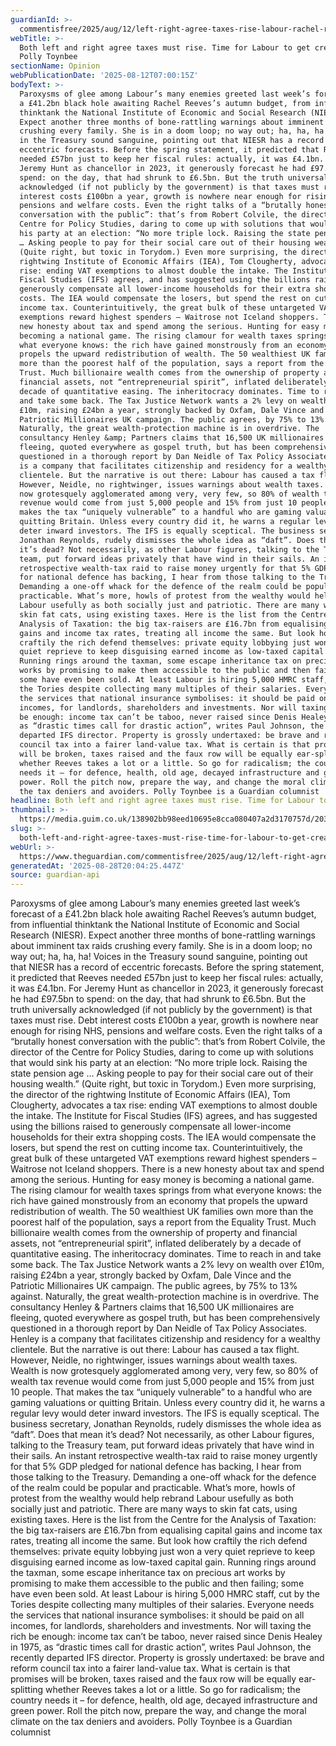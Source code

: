 ```yaml
---
guardianId: >-
  commentisfree/2025/aug/12/left-right-agree-taxes-rise-labour-rachel-reeves-wealth-tax
webTitle: >-
  Both left and right agree taxes must rise. Time for Labour to get creative |
  Polly Toynbee
sectionName: Opinion
webPublicationDate: '2025-08-12T07:00:15Z'
bodyText: >-
  Paroxysms of glee among Labour’s many enemies greeted last week’s forecast of
  a £41.2bn black hole awaiting Rachel Reeves’s autumn budget, from influential
  thinktank the National Institute of Economic and Social Research (NIESR).
  Expect another three months of bone-rattling warnings about imminent tax raids
  crushing every family. She is in a doom loop; no way out; ha, ha, ha! Voices
  in the Treasury sound sanguine, pointing out that NIESR has a record of
  eccentric forecasts. Before the spring statement, it predicted that Reeves
  needed £57bn just to keep her fiscal rules: actually, it was £4.1bn. For
  Jeremy Hunt as chancellor in 2023, it generously forecast he had £97.5bn to
  spend: on the day, that had shrunk to £6.5bn. But the truth universally
  acknowledged (if not publicly by the government) is that taxes must rise. Debt
  interest costs £100bn a year, growth is nowhere near enough for rising NHS,
  pensions and welfare costs. Even the right talks of a “brutally honest
  conversation with the public”: that’s from Robert Colvile, the director of the
  Centre for Policy Studies, daring to come up with solutions that would sink
  his party at an election: “No more triple lock. Raising the state pension age
  … Asking people to pay for their social care out of their housing wealth.”
  (Quite right, but toxic in Torydom.) Even more surprising, the director of the
  rightwing Institute of Economic Affairs (IEA), Tom Clougherty, advocates a tax
  rise: ending VAT exemptions to almost double the intake. The Institute for
  Fiscal Studies (IFS) agrees, and has suggested using the billions raised to
  generously compensate all lower-income households for their extra shopping
  costs. The IEA would compensate the losers, but spend the rest on cutting
  income tax. Counterintuitively, the great bulk of these untargeted VAT
  exemptions reward highest spenders – Waitrose not Iceland shoppers. There is a
  new honesty about tax and spend among the serious. Hunting for easy money is
  becoming a national game. The rising clamour for wealth taxes springs from
  what everyone knows: the rich have gained monstrously from an economy that
  propels the upward redistribution of wealth. The 50 wealthiest UK families own
  more than the poorest half of the population, says a report from the Equality
  Trust. Much billionaire wealth comes from the ownership of property and
  financial assets, not “entrepreneurial spirit”, inflated deliberately by a
  decade of quantitative easing. The inheritocracy dominates. Time to reach in
  and take some back. The Tax Justice Network wants a 2% levy on wealth over
  £10m, raising £24bn a year, strongly backed by Oxfam, Dale Vince and the
  Patriotic Millionaires UK campaign. The public agrees, by 75% to 13% against.
  Naturally, the great wealth-protection machine is in overdrive. The
  consultancy Henley &amp; Partners claims that 16,500 UK millionaires are
  fleeing, quoted everywhere as gospel truth, but has been comprehensively
  questioned in a thorough report by Dan Neidle of Tax Policy Associates. Henley
  is a company that facilitates citizenship and residency for a wealthy
  clientele. But the narrative is out there: Labour has caused a tax flight.
  However, Neidle, no rightwinger, issues warnings about wealth taxes. Wealth is
  now grotesquely agglomerated among very, very few, so 80% of wealth tax
  revenue would come from just 5,000 people and 15% from just 10 people. That
  makes the tax “uniquely vulnerable” to a handful who are gaming valuations or
  quitting Britain. Unless every country did it, he warns a regular levy would
  deter inward investors. The IFS is equally sceptical. The business secretary,
  Jonathan Reynolds, rudely dismisses the whole idea as “daft”. Does that mean
  it’s dead? Not necessarily, as other Labour figures, talking to the Treasury
  team, put forward ideas privately that have wind in their sails. An instant
  retrospective wealth-tax raid to raise money urgently for that 5% GDP pledged
  for national defence has backing, I hear from those talking to the Treasury.
  Demanding a one-off whack for the defence of the realm could be popular and
  practicable. What’s more, howls of protest from the wealthy would help rebrand
  Labour usefully as both socially just and patriotic. There are many ways to
  skin fat cats, using existing taxes. Here is the list from the Centre for the
  Analysis of Taxation: the big tax-raisers are £16.7bn from equalising capital
  gains and income tax rates, treating all income the same. But look how
  craftily the rich defend themselves: private equity lobbying just won a very
  quiet reprieve to keep disguising earned income as low-taxed capital gain.
  Running rings around the taxman, some escape inheritance tax on precious art
  works by promising to make them accessible to the public and then failing;
  some have even been sold. At least Labour is hiring 5,000 HMRC staff, cut by
  the Tories despite collecting many multiples of their salaries. Everyone needs
  the services that national insurance symbolises: it should be paid on all
  incomes, for landlords, shareholders and investments. Nor will taxing the rich
  be enough: income tax can’t be taboo, never raised since Denis Healey in 1975,
  as “drastic times call for drastic action”, writes Paul Johnson, the recently
  departed IFS director. Property is grossly undertaxed: be brave and reform
  council tax into a fairer land-value tax. What is certain is that promises
  will be broken, taxes raised and the faux row will be equally ear-splitting
  whether Reeves takes a lot or a little. So go for radicalism; the country
  needs it – for defence, health, old age, decayed infrastructure and green
  power. Roll the pitch now, prepare the way, and change the moral climate on
  the tax deniers and avoiders. Polly Toynbee is a Guardian columnist
headline: Both left and right agree taxes must rise. Time for Labour to get creative
thumbnail: >-
  https://media.guim.co.uk/138902bb98eed10695e8cca080407a2d3170757d/203_0_4361_3489/500.jpg
slug: >-
  both-left-and-right-agree-taxes-must-rise-time-for-labour-to-get-creative-or-polly-toynbee
webUrl: >-
  https://www.theguardian.com/commentisfree/2025/aug/12/left-right-agree-taxes-rise-labour-rachel-reeves-wealth-tax
generatedAt: '2025-08-28T20:04:25.447Z'
source: guardian-api
---
```

Paroxysms of glee among Labour’s many enemies greeted last week’s forecast of a £41.2bn black hole awaiting Rachel Reeves’s autumn budget, from influential thinktank the National Institute of Economic and Social Research (NIESR). Expect another three months of bone-rattling warnings about imminent tax raids crushing every family. She is in a doom loop; no way out; ha, ha, ha! Voices in the Treasury sound sanguine, pointing out that NIESR has a record of eccentric forecasts. Before the spring statement, it predicted that Reeves needed £57bn just to keep her fiscal rules: actually, it was £4.1bn. For Jeremy Hunt as chancellor in 2023, it generously forecast he had £97.5bn to spend: on the day, that had shrunk to £6.5bn. But the truth universally acknowledged (if not publicly by the government) is that taxes must rise. Debt interest costs £100bn a year, growth is nowhere near enough for rising NHS, pensions and welfare costs. Even the right talks of a “brutally honest conversation with the public”: that’s from Robert Colvile, the director of the Centre for Policy Studies, daring to come up with solutions that would sink his party at an election: “No more triple lock. Raising the state pension age … Asking people to pay for their social care out of their housing wealth.” (Quite right, but toxic in Torydom.) Even more surprising, the director of the rightwing Institute of Economic Affairs (IEA), Tom Clougherty, advocates a tax rise: ending VAT exemptions to almost double the intake. The Institute for Fiscal Studies (IFS) agrees, and has suggested using the billions raised to generously compensate all lower-income households for their extra shopping costs. The IEA would compensate the losers, but spend the rest on cutting income tax. Counterintuitively, the great bulk of these untargeted VAT exemptions reward highest spenders – Waitrose not Iceland shoppers. There is a new honesty about tax and spend among the serious. Hunting for easy money is becoming a national game. The rising clamour for wealth taxes springs from what everyone knows: the rich have gained monstrously from an economy that propels the upward redistribution of wealth. The 50 wealthiest UK families own more than the poorest half of the population, says a report from the Equality Trust. Much billionaire wealth comes from the ownership of property and financial assets, not “entrepreneurial spirit”, inflated deliberately by a decade of quantitative easing. The inheritocracy dominates. Time to reach in and take some back. The Tax Justice Network wants a 2% levy on wealth over £10m, raising £24bn a year, strongly backed by Oxfam, Dale Vince and the Patriotic Millionaires UK campaign. The public agrees, by 75% to 13% against. Naturally, the great wealth-protection machine is in overdrive. The consultancy Henley &amp; Partners claims that 16,500 UK millionaires are fleeing, quoted everywhere as gospel truth, but has been comprehensively questioned in a thorough report by Dan Neidle of Tax Policy Associates. Henley is a company that facilitates citizenship and residency for a wealthy clientele. But the narrative is out there: Labour has caused a tax flight. However, Neidle, no rightwinger, issues warnings about wealth taxes. Wealth is now grotesquely agglomerated among very, very few, so 80% of wealth tax revenue would come from just 5,000 people and 15% from just 10 people. That makes the tax “uniquely vulnerable” to a handful who are gaming valuations or quitting Britain. Unless every country did it, he warns a regular levy would deter inward investors. The IFS is equally sceptical. The business secretary, Jonathan Reynolds, rudely dismisses the whole idea as “daft”. Does that mean it’s dead? Not necessarily, as other Labour figures, talking to the Treasury team, put forward ideas privately that have wind in their sails. An instant retrospective wealth-tax raid to raise money urgently for that 5% GDP pledged for national defence has backing, I hear from those talking to the Treasury. Demanding a one-off whack for the defence of the realm could be popular and practicable. What’s more, howls of protest from the wealthy would help rebrand Labour usefully as both socially just and patriotic. There are many ways to skin fat cats, using existing taxes. Here is the list from the Centre for the Analysis of Taxation: the big tax-raisers are £16.7bn from equalising capital gains and income tax rates, treating all income the same. But look how craftily the rich defend themselves: private equity lobbying just won a very quiet reprieve to keep disguising earned income as low-taxed capital gain. Running rings around the taxman, some escape inheritance tax on precious art works by promising to make them accessible to the public and then failing; some have even been sold. At least Labour is hiring 5,000 HMRC staff, cut by the Tories despite collecting many multiples of their salaries. Everyone needs the services that national insurance symbolises: it should be paid on all incomes, for landlords, shareholders and investments. Nor will taxing the rich be enough: income tax can’t be taboo, never raised since Denis Healey in 1975, as “drastic times call for drastic action”, writes Paul Johnson, the recently departed IFS director. Property is grossly undertaxed: be brave and reform council tax into a fairer land-value tax. What is certain is that promises will be broken, taxes raised and the faux row will be equally ear-splitting whether Reeves takes a lot or a little. So go for radicalism; the country needs it – for defence, health, old age, decayed infrastructure and green power. Roll the pitch now, prepare the way, and change the moral climate on the tax deniers and avoiders. Polly Toynbee is a Guardian columnist
